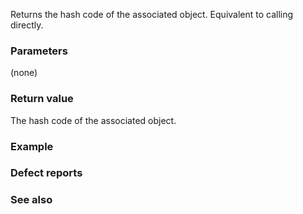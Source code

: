 {{cpp/types/type_index/title|hash_code}}
{{cpp/types/type_index/navbar}}
{{dcl begin}}
{{dcl | since=c++11 |
std::size_t hash_code() const noexcept;
}}
{{dcl end}}

Returns the hash code of the associated {{lc|std::type_info}} object. Equivalent to calling {{l2tt|cpp/types/type_info/hash_code}} directly.

===Parameters===
(none)

===Return value===
The hash code of the associated {{lc|std::type_info}} object.

===Example===
{{example
| code=
| output=
}}

===Defect reports===
{{dr list begin}}
{{dr list item|wg=lwg|dr=2144|std=C++11|before={{tt|type_index::hash_code}} was not required to be noexcept|after=required}}
{{dr list end}}

===See also===
{{dsc begin}}
{{dsc inc | cpp/types/type_index/dsc hash}}
{{dsc end}}

{{langlinks|de|es|fr|it|ja|pt|ru|zh}}